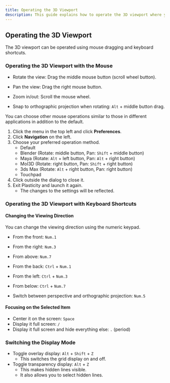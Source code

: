```yaml
---
title: Operating the 3D Viewport
description: This guide explains how to operate the 3D viewport where you draw sketches and create solids.
---
```



## Operating the 3D Viewport

The 3D viewport can be operated using mouse dragging and keyboard shortcuts.

### Operating the 3D Viewport with the Mouse

- Rotate the view: Drag the middle mouse button (scroll wheel button).
- Pan the view: Drag the right mouse button.
- Zoom in/out: Scroll the mouse wheel.

- Snap to orthographic projection when rotating: `Alt` + middle button drag.

You can choose other mouse operations similar to those in different applications in addition to the default.

1. Click the menu in the top left and click **Preferences**.
2. Click **Navigation** on the left.
3. Choose your preferred operation method.
   - Default
   - Blender (Rotate: middle button, Pan: `Shift` + middle button)
   - Maya (Rotate: `Alt` + left button, Pan: `Alt` + right button)
   - MoI3D (Rotate: right button, Pan: `Shift` + right button)
   - 3ds Max (Rotate: `Alt` + right button, Pan: right button)
   - Touchpad
4. Click outside the dialog to close it.
5. Exit Plasticity and launch it again.
   - The changes to the settings will be reflected.

### Operating the 3D Viewport with Keyboard Shortcuts

#### Changing the Viewing Direction

You can change the viewing direction using the numeric keypad.

- From the front: `Num.1`
- From the right: `Num.3`
- From above: `Num.7`
- From the back: `Ctrl` + `Num.1`
- From the left: `Ctrl` + `Num.3`
- From below: `Ctrl` + `Num.7`

- Switch between perspective and orthographic projection: `Num.5`

#### Focusing on the Selected Item

- Center it on the screen: `Space`
- Display it full screen: `/`
- Display it full screen and hide everything else: `.` (period)

### Switching the Display Mode

- Toggle overlay display: `Alt` + `Shift` + `Z`
  - This switches the grid display on and off.
- Toggle transparency display: `Alt` + `Z`
  - This makes hidden lines visible.
  - It also allows you to select hidden lines.
